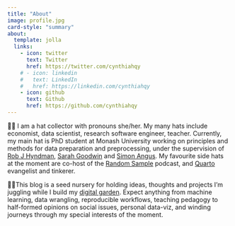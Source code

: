 ```yaml
---
title: "About"
image: profile.jpg
card-style: "summary"
about:
  template: jolla
  links:
    - icon: twitter
      text: Twitter
      href: https://twitter.com/cynthiahqy
    # - icon: linkedin
    #   text: LinkedIn
    #   href: https://linkedin.com/cynthiahqy
    - icon: github
      text: Github
      href: https://github.com/cynthiahqy
---
```


🧙‍♀️ I am a hat collector with pronouns she/her. My many hats include economist, data scientist, research software engineer, teacher. Currently, my main hat is PhD student at Monash University working on principles and methods for data preparation and preprocessing, under the supervision of [Rob J Hyndman](https://robjhyndman.com), [Sarah Goodwin](https://research.monash.edu/en/persons/sarah-goodwin) and [Simon Angus](https://research.monash.edu/en/persons/simon-angus). My favourite side hats at the moment are co-host of the [Random Sample](https://www.therandomsample.com.au/) podcast, and [Quarto](https://quarto.org) evangelist and tinkerer.

🤹🏻This blog is a seed nursery for holding ideas, thoughts and projects I'm juggling while I build my [digital garden](https://maggieappleton.com/garden-history). Expect anything from machine learning, data wrangling, reproducible workflows, teaching pedagogy to half-formed opinions on social issues, personal data-viz, and winding journeys through my special interests of the moment.
